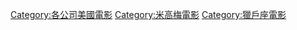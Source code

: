 [[Category:各公司美國電影|Category:各公司美國電影]]
[[Category:米高梅電影|Category:米高梅電影]]
[[Category:獵戶座電影|Category:獵戶座電影]]